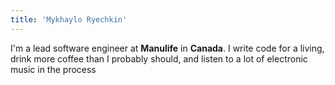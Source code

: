 ```yaml
---
title: 'Mykhaylo Ryechkin'
---
```


I'm a lead software engineer at **Manulife** in **Canada**. I write code for a living, drink more coffee than I probably should, and listen to a lot of electronic music in the process <RickRoll />
